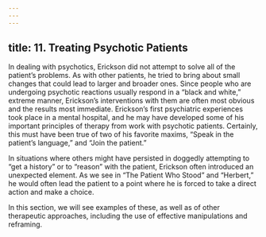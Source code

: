 ```yaml
---
---
---
```

title: 11. Treating Psychotic Patients
---






In dealing with psychotics, Erickson did not attempt to solve all of the patient’s problems. As with other patients, he tried to bring about small changes that could lead to larger and broader ones. Since people who are undergoing psychotic reactions usually respond in a “black and white,” extreme manner, Erickson’s interventions with them are often most obvious and the results most immediate. Erickson’s first psychiatric experiences took place in a mental hospital, and he may have developed some of his important principles of therapy from work with psychotic patients. Certainly, this must have been true of two of his favorite maxims, “Speak in the patient’s language,” and “Join the patient.”

In situations where others might have persisted in doggedly attempting to “get a history” or to “reason” with the patient, Erickson often introduced an unexpected element. As we see in “The Patient Who Stood” and “Herbert,” he would often lead the patient to a point where he is forced to take a direct action and make a choice.

In this section, we will see examples of these, as well as of other therapeutic approaches, including the use of effective manipulations and reframing.